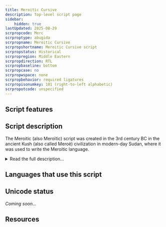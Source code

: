 ```yaml
---
title: Meroitic Cursive
description: Top-level script page
sidebar:
    hidden: true
lastUpdated: 2025-08-29
scrpropcode: Merc
scrproptype: abugida
scrpropname: Meroitic Cursive
scrpropshortname: Meroitic Cursive script
scrpropstatus: Historical
scrpropregion: Middle Eastern
scrpropdirection: RTL
scrpropbaseline: bottom
scrpropcase: no
scrpropwspace: none
scrpropbehavior: required ligatures
scrpropisonumkey: 101 (right-to-left alphabetic)
scrpropotcode: unspecified
---
```



## Script features

<ScriptInfo />

## Script description

The Meroitic (also Meroïtic) script was created in the 3rd century BC in the ancient Kush (also called Meroë) civilization in modern-day Sudan, where it was used to write the Meroitic language.

<details>
<summary>Read the full description...</summary>In the 6th century AD, with the arrival of Christianity to the area, the script was supplanted by Coptic.

There were two forms of the Meroitic script; a hieroglyphic form derived from Egyptian hieroglyphs and a cursive form derived from Demotic Egyptian. The majority of extant texts are written in the cursive script.

The script has been deciphered to the point that many texts can be read, but the content not understood, as the language itself is no longer used and little is known about it.

Cursive Meroitic was written from right to left. There were fifteen signs for representing consonants, each inherently having the following vowel [a]. There were also three vowel letters, as well as a letter for representing an initial [a] sound, and four letters for writing the syllables [ne], [se], [te] and [to]. Some final consonants, including [s] and [n], were not written.

Cursive Meroitic was one of very few scripts from that era which made use of a word separator symbol. This symbol appeared as two dots stacked one on top of the other.
</details>

## Languages that use this script

<WsList script='Merc' wsMax='5' />

## Unicode status

_Coming soon..._

## Resources

<ScriptResources detailSummary='seemore' />


